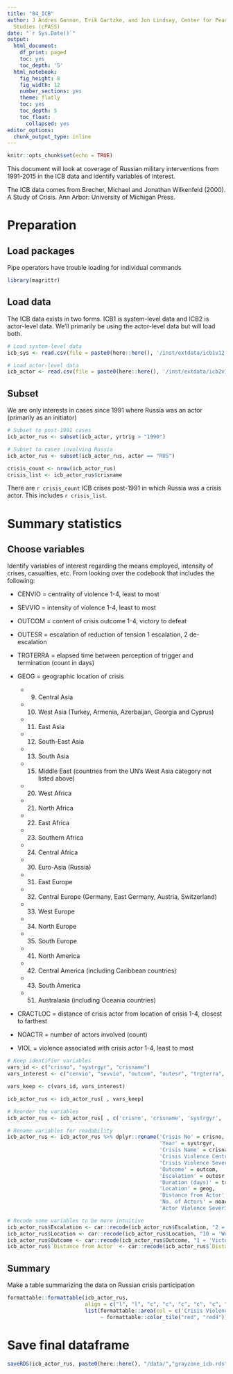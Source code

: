 ```yaml
---
title: "04_ICB"
author: J Andres Gannon, Erik Gartzke, and Jon Lindsay, Center for Peace and Security
  Studies (cPASS)
date: "`r Sys.Date()`"
output:
  html_document:
    df_print: paged
    toc: yes
    toc_depth: '5'
  html_notebook:
    fig_height: 8
    fig_width: 12
    number_sections: yes
    theme: flatly
    toc: yes
    toc_depth: 5
    toc_float:
      collapsed: yes
editor_options:
  chunk_output_type: inline
---
```


```r
knitr::opts_chunk$set(echo = TRUE)
```

This document will look at coverage of Russian military interventions from 1991-2015 in the ICB data and identify variables of interest.

The ICB data comes from Brecher, Michael and Jonathan Wilkenfeld (2000). A Study of Crisis. Ann Arbor: University of Michigan Press.

# Preparation
## Load packages
Pipe operators have trouble loading for individual commands
```r
library(magrittr)
```

## Load data
The ICB data exists in two forms. ICB1 is system-level data and ICB2 is actor-level data. We'll primarily be using the actor-level data but will load both.
```r
# Load system-level data
icb_sys <- read.csv(file = paste0(here::here(), '/inst/extdata/icb1v12.csv'))

# Load actor-level data
icb_actor <- read.csv(file = paste0(here::here(), '/inst/extdata/icb2v12.csv'))
```

## Subset
We are only interests in cases since 1991 where Russia was an actor (primarily as an initiator)
```r
# Subset to post-1991 cases
icb_actor_rus <- subset(icb_actor, yrtrig > "1990")

# Subset to cases involving Russia
icb_actor_rus <- subset(icb_actor_rus, actor == "RUS")

crisis_count <- nrow(icb_actor_rus)
crisis_list <- icb_actor_rus$crisname
```

There are `r crisis_count` ICB crises post-1991 in which Russia was a crisis actor. This includes `r crisis_list`.

# Summary statistics
## Choose variables
Identify variables of interest regarding the means employed, intensity of crises, casualties, etc. From looking over the codebook that includes the following:

* CENVIO = centrality of violence
  1-4, least to most

* SEVVIO = intensity of violence
  1-4, least to most

* OUTCOM = content of crisis outcome
  1-4, victory to defeat

* OUTESR = escalation of reduction of tension
  1 escalation, 2 de-escalation

* TRGTERRA = elapsed time between perception of trigger and termination (count in days)

* GEOG = geographic location of crisis
  - (9) Central Asia
  - (10) West Asia (Turkey, Armenia, Azerbaijan, Georgia and Cyprus)
  - (11) East Asia
  - (12) South-East Asia
  - (13) South Asia
  - (15) Middle East (countries from the UN’s West Asia category not listed above)
  - (20) West Africa
  - (21) North Africa
  - (22) East Africa
  - (23) Southern Africa
  - (24) Central Africa
  - (30) Euro-Asia (Russia)
  - (31) East Europe
  - (32) Central Europe (Germany, East Germany, Austria, Switzerland)
  - (33) West Europe
  - (34) North Europe
  - (35) South Europe
  - (41) North America
  - (42) Central America (including Caribbean countries)
  - (43) South America
  - (51) Australasia (including Oceania countries)

* CRACTLOC = distance of crisis actor from location of crisis
  1-4, closest to farthest

* NOACTR = number of actors involved (count)

* VIOL = violence associated with crisis actor
  1-4, least to most
```r
# Keep identifier variables
vars_id <- c("crisno", "systrgyr", "crisname")
vars_interest <- c("cenvio", "sevvio", "outcom", "outesr", "trgterra", "geog", "cractloc", "noactr", "viol")

vars_keep <- c(vars_id, vars_interest)

icb_actor_rus <- icb_actor_rus[ , vars_keep]

# Reorder the variables
icb_actor_rus <- icb_actor_rus[ , c('crisno', 'crisname', 'systrgyr', 'cenvio', 'sevvio', 'viol', 'outesr', 'outcom', 'trgterra', 'geog', 'cractloc', 'noactr')]

# Rename variables for readability
icb_actor_rus <- icb_actor_rus %>% dplyr::rename('Crisis No' = crisno,
                                                 'Year' = systrgyr,
                                                 'Crisis Name' = crisname,
                                                 'Crisis Violence Centrality' = cenvio,
                                                 'Crisis Violence Severity' = sevvio,
                                                 'Outcome' = outcom,
                                                 'Escalation' = outesr,
                                                 'Duration (days)' = trgterra,
                                                 'Location' = geog,
                                                 'Distance from Actor' = cractloc,
                                                 'No. of Actors' = noactr,
                                                 'Actor Violence Severity' = viol)

# Recode some variables to be more intuitive
icb_actor_rus$Escalation <- car::recode(icb_actor_rus$Escalation, "2 = 0; 3 = NA")
icb_actor_rus$Location <- car::recode(icb_actor_rus$Location, "10 = 'West Asia'; 31 = 'East Europe'")
icb_actor_rus$Outcome <- car::recode(icb_actor_rus$Outcome, "1 = 'Victory'; 2 = 'Compromise'; 3 = 'Stalemate'; 4 = 'Defeat'")
icb_actor_rus$`Distance from Actor` <- car::recode(icb_actor_rus$`Distance from Actor`, "1 = 'Home territory'; 2 = 'Sub-region'; 3 = 'Same continent'")
```

## Summary
Make a table summarizing the data on Russian crisis participation
```r
formattable::formattable(icb_actor_rus,
                         align = c("l", "l", "c", "c", "c", "c", "c", "c", "c", "l", "l", "c"),
                         list(formattable::area(col = c('Crisis Violence Centrality', 'Crisis Violence Severity', 'Actor Violence Severity')) 
                              ~ formattable::color_tile("red", "red4")))
```

# Save final dataframe
```r
saveRDS(icb_actor_rus, paste0(here::here(), "/data/","grayzone_icb.rds"))
```
